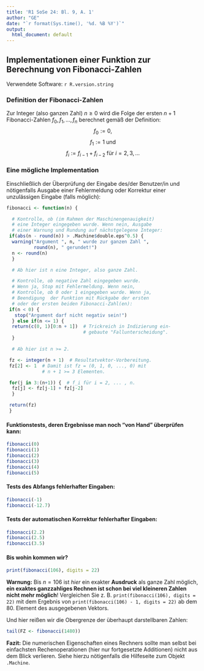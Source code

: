 ```yaml
---
title: 'R1 SoSe 24: Bl. 9, A. 1'
author: "GE"
date: "`r format(Sys.time(), '%d. %B %Y')`"
output:
  html_document: default
---
```


## Implementationen einer Funktion zur Berechnung von Fibonacci-Zahlen

Verwendete Software: `r R.version.string`

### Definition der Fibonacci-Zahlen

Zur Integer (also ganzen Zahl) $n \ge 0$ wird die Folge der ersten $n + 1$
Fibonacci-Zahlen $f_0, f_1, \ldots, f_n$ berechnet gemäß der Definition:
$$
f_0 := 0,
$$
$$
f_1 := 1 \text{ und}
$$
$$
f_i := f_{i-1} + f_{i-2} \text{ für } i = 2, 3, \ldots
$$

### Eine mögliche Implementation

Einschließlich der Überprüfung der Eingabe des/der Benutzer/in und nötigenfalls
Ausgabe einer Fehlermeldung oder Korrektur einer unzulässigen Eingabe (falls
möglich):

```r
fibonacci <- function(n) {

  # Kontrolle, ob (im Rahmen der Maschinengenauigkeit)
  # eine Integer eingegeben wurde. Wenn nein, Ausgabe
  # einer Warnung und Rundung auf nächstgelegene Integer:
 if(abs(n - round(n)) > .Machine$double.eps^0.5) {
  warning("Argument ", n, " wurde zur ganzen Zahl ",
          round(n), " gerundet!")
  n <- round(n)
  }

  # Ab hier ist n eine Integer, also ganze Zahl.

  # Kontrolle, ob negative Zahl eingegeben wurde.
  # Wenn ja, Stop mit Fehlermeldung. Wenn nein,
  # Kontrolle, ob 0 oder 1 eingegeben wurde. Wenn ja,
  # Beendigung  der Funktion mit Rückgabe der ersten
  # oder der ersten beiden Fibonacci-Zahl(en):
 if(n < 0) {
   stop("Argument darf nicht negativ sein!")
  } else if(n <= 1) {
  return(c(0, 1)[0:n + 1])  # Trickreich in Indizierung ein-
                            # gebaute "Fallunterscheidung".
  }

  # Ab hier ist n >= 2.

 fz <- integer(n + 1)  # Resultatvektor-Vorbereitung.
 fz[2] <- 1  # Damit ist fz = (0, 1, 0, ..., 0) mit
             # n + 1 >= 3 Elementen.

 for(j in 3:(n+1)) {  # f_i für i = 2, ... , n.
  fz[j] <- fz[j-1] + fz[j-2]
  }

 return(fz)
 }
```


#### Funktionstests, deren Ergebnisse man noch "von Hand" überprüfen kann:
```r
fibonacci(0)
fibonacci(1)
fibonacci(2)
fibonacci(3)
fibonacci(4)
fibonacci(5)
```


#### Tests des Abfangs fehlerhafter Eingaben:
```r
fibonacci(-1)
fibonacci(-12.7)
```


#### Tests der automatischen Korrektur fehlerhafter Eingaben:
```r
fibonacci(2.2)
fibonacci(2.5)
fibonacci(3.5)
```


#### Bis wohin kommen wir?
```r
print(fibonacci(106), digits = 22)
```

**Warnung:** Bis $n = 106$ ist *hier* ein exakter **Ausdruck** als ganze Zahl
möglich, **ein exaktes ganzzahliges Rechnen ist schon bei viel kleineren Zahlen
nicht mehr möglich**! Vergleichen Sie z. B. `print(fibonacci(106), digits = 22)`
mit dem Ergebnis von `print(fibonacci(106) - 1, digits = 22)` ab dem 80. Element
des ausgegebenen Vektors.


Und hier reißen wir die Obergrenze der überhaupt darstellbaren Zahlen:
```r
tail(FZ <- fibonacci(1480))
```

**Fazit:** Die numerischen Eigenschaften eines Rechners sollte man selbst bei
einfachsten Rechenoperationen (hier nur fortgesetzte Additionen) nicht aus dem
Blick verlieren. Siehe hierzu nötigenfalls die Hilfeseite zum Objekt `.Machine`.
